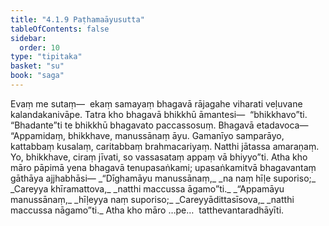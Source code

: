 ```yaml
---
title: "4.1.9 Paṭhamaāyusutta"
tableOfContents: false
sidebar:
  order: 10
type: "tipitaka"
basket: "su"
book: "saga"
---
```



<DynamicBreadcrumb />

<Division number="145" book="saga" bookNo="12" page="109">

<Paragraph number="808" book="saga">
Evaṃ me sutaṃ—  ekaṃ samayaṃ bhagavā rājagahe viharati veḷuvane kalandakanivāpe. Tatra kho bhagavā bhikkhū āmantesi—  “bhikkhavo”ti. “Bhadante”ti te bhikkhū bhagavato paccassosuṃ. Bhagavā etadavoca—
</Paragraph>

<Paragraph number="809" book="saga">
“Appamidaṃ, bhikkhave, manussānaṃ āyu. Gamanīyo samparāyo, kattabbaṃ kusalaṃ, caritabbaṃ brahmacariyaṃ. Natthi jātassa amaraṇaṃ. Yo, bhikkhave, ciraṃ jīvati, so vassasataṃ appaṃ vā bhiyyo”ti.
</Paragraph>

<Paragraph number="810" book="saga">
Atha kho māro pāpimā yena bhagavā tenupasaṅkami; upasaṅkamitvā bhagavantaṃ gāthāya ajjhabhāsi—
</Paragraph>

<Paragraph number="811" type="verses" book="saga">
_“Dīghamāyu manussānaṃ,_  
_na naṃ hīḷe suporiso;_  
_Careyya khīramattova,_  
_natthi maccussa āgamo”ti._  

</Paragraph>

<Paragraph number="812" type="verses" book="saga">
_“Appamāyu manussānaṃ,_  
_hīḷeyya naṃ suporiso;_  
_Careyyādittasīsova,_  
_natthi maccussa nāgamo”ti._  

</Paragraph>

<Paragraph number="813" book="saga">
Atha kho māro …pe…  tatthevantaradhāyīti.
</Paragraph>
</Division>